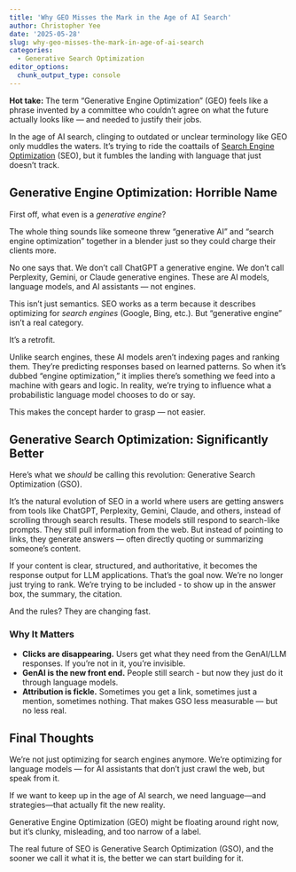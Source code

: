 ```yaml
---
title: 'Why GEO Misses the Mark in the Age of AI Search'
author: Christopher Yee
date: '2025-05-28'
slug: why-geo-misses-the-mark-in-age-of-ai-search
categories:
  - Generative Search Optimization
editor_options: 
  chunk_output_type: console
---
```


**Hot take:** The term "Generative Engine Optimization" (GEO) feels like a phrase invented by a committee who couldn't agree on what the future actually looks like — and needed to justify their jobs.

In the age of AI search, clinging to outdated or unclear terminology like GEO only muddles the waters. It’s trying to ride the coattails of [Search Engine Optimization](https://www.christopheryee.org/categories/search-engine-optimization/) (SEO), but it fumbles the landing with language that just doesn’t track.

## Generative Engine Optimization: Horrible Name

First off, what even is a *generative engine*?

The whole thing sounds like someone threw "generative AI" and "search engine optimization" together in a blender just so they could charge their clients more.

No one says that. We don’t call ChatGPT a generative engine. We don’t call Perplexity, Gemini, or Claude generative engines. These are AI models, language models, and AI assistants — not engines.

This isn’t just semantics. SEO works as a term because it describes optimizing for *search engines* (Google, Bing, etc.). But "generative engine" isn’t a real category.

It’s a retrofit.

Unlike search engines, these AI models aren’t indexing pages and ranking them. They’re predicting responses based on learned patterns. So when it’s dubbed "engine optimization," it implies there’s something we feed into a machine with gears and logic. In reality, we’re trying to influence what a probabilistic language model chooses to do or say.

This makes the concept harder to grasp — not easier.

## Generative Search Optimization: Significantly Better

Here's what we *should* be calling this revolution: Generative Search Optimization (GSO).

It’s the natural evolution of SEO in a world where users are getting answers from tools like ChatGPT, Perplexity, Gemini, Claude, and others, instead of scrolling through search results. These models still respond to search-like prompts. They still pull information from the web. But instead of pointing to links, they generate answers — often directly quoting or summarizing someone’s content.

If your content is clear, structured, and authoritative, it becomes the response output for LLM applications. That's the goal now. We're no longer just trying to rank. We're trying to be included - to show up in the answer box, the summary, the citation.

And the rules? They are changing fast.

### Why It Matters

- **Clicks are disappearing.** Users get what they need from the GenAI/LLM responses. If you're not in it, you're invisible. 
- **GenAI is the new front end.** People still search - but now they just do it through language models.
- **Attribution is fickle.** Sometimes you get a link, sometimes just a mention, sometimes nothing. That makes GSO less measurable — but no less real.

## Final Thoughts

We’re not just optimizing for search engines anymore. We’re optimizing for language models — for AI assistants that don’t just crawl the web, but speak from it.

If we want to keep up in the age of AI search, we need language—and strategies—that actually fit the new reality.

Generative Engine Optimization (GEO) might be floating around right now, but it’s clunky, misleading, and too narrow of a label.

The real future of SEO is Generative Search Optimization (GSO), and the sooner we call it what it is, the better we can start building for it.



